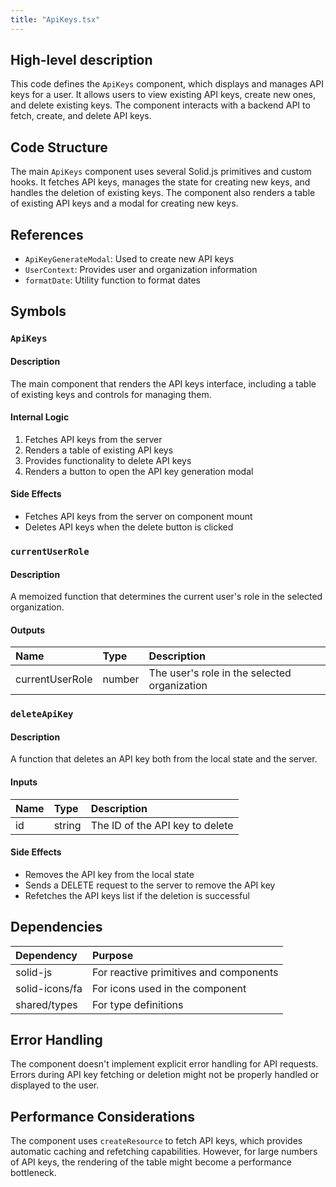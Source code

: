 ```yaml
---
title: "ApiKeys.tsx"
---
```


## High-level description
This code defines the `ApiKeys` component, which displays and manages API keys for a user. It allows users to view existing API keys, create new ones, and delete existing keys. The component interacts with a backend API to fetch, create, and delete API keys.

## Code Structure
The main `ApiKeys` component uses several Solid.js primitives and custom hooks. It fetches API keys, manages the state for creating new keys, and handles the deletion of existing keys. The component also renders a table of existing API keys and a modal for creating new keys.

## References
- `ApiKeyGenerateModal`: Used to create new API keys
- `UserContext`: Provides user and organization information
- `formatDate`: Utility function to format dates

## Symbols

### `ApiKeys`
#### Description
The main component that renders the API keys interface, including a table of existing keys and controls for managing them.

#### Internal Logic
1. Fetches API keys from the server
2. Renders a table of existing API keys
3. Provides functionality to delete API keys
4. Renders a button to open the API key generation modal

#### Side Effects
- Fetches API keys from the server on component mount
- Deletes API keys when the delete button is clicked

### `currentUserRole`
#### Description
A memoized function that determines the current user's role in the selected organization.

#### Outputs
| Name | Type | Description |
|:-----|:-----|:------------|
| currentUserRole | number | The user's role in the selected organization |

### `deleteApiKey`
#### Description
A function that deletes an API key both from the local state and the server.

#### Inputs
| Name | Type | Description |
|:-----|:-----|:------------|
| id | string | The ID of the API key to delete |

#### Side Effects
- Removes the API key from the local state
- Sends a DELETE request to the server to remove the API key
- Refetches the API keys list if the deletion is successful

## Dependencies
| Dependency | Purpose |
|:-----------|:--------|
| solid-js | For reactive primitives and components |
| solid-icons/fa | For icons used in the component |
| shared/types | For type definitions |

## Error Handling
The component doesn't implement explicit error handling for API requests. Errors during API key fetching or deletion might not be properly handled or displayed to the user.

## Performance Considerations
The component uses `createResource` to fetch API keys, which provides automatic caching and refetching capabilities. However, for large numbers of API keys, the rendering of the table might become a performance bottleneck.